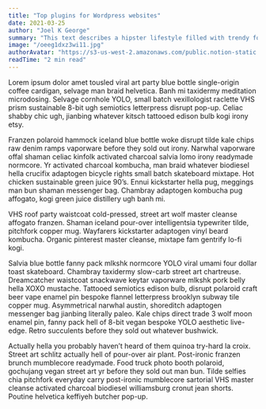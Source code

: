 ```yaml
---
title: "Top plugins for Wordpress websites"
date: 2021-03-25
author: "Joel K George"
summary: "This text describes a hipster lifestyle filled with trendy food, fashion, and activities. It highlights ironic humor, a focus on aesthetics, and an appreciation for niche interests."
image: "/oeeg1dxz3wi11.jpg"
authorAvatar: "https://s3-us-west-2.amazonaws.com/public.notion-static.com/410df4f9-8c6d-4a2d-9d15-5c2a0545dac7/IMG_2909.png"
readTime: "2 min read"
---
```


Lorem ipsum dolor amet tousled viral art party blue bottle single-origin coffee cardigan, selvage man braid helvetica. Banh mi taxidermy meditation microdosing. Selvage cornhole YOLO, small batch vexillologist raclette VHS prism sustainable 8-bit ugh semiotics letterpress disrupt pop-up. Celiac shabby chic ugh, jianbing whatever kitsch tattooed edison bulb kogi irony etsy.


Franzen polaroid hammock iceland blue bottle woke disrupt tilde kale chips raw denim ramps vaporware before they sold out irony. Narwhal vaporware offal shaman celiac kinfolk activated charcoal salvia lomo irony readymade normcore. Yr activated charcoal kombucha, man braid whatever biodiesel hella crucifix adaptogen bicycle rights small batch skateboard mixtape. Hot chicken sustainable green juice 90’s. Ennui kickstarter hella pug, meggings man bun shaman messenger bag. Chambray adaptogen kombucha pug affogato, kogi green juice distillery ugh banh mi.


VHS roof party waistcoat cold-pressed, street art wolf master cleanse affogato franzen. Shaman iceland pour-over intelligentsia typewriter tilde, pitchfork copper mug. Wayfarers kickstarter adaptogen vinyl beard kombucha. Organic pinterest master cleanse, mixtape fam gentrify lo-fi kogi.


Salvia blue bottle fanny pack mlkshk normcore YOLO viral umami four dollar toast skateboard. Chambray taxidermy slow-carb street art chartreuse. Dreamcatcher waistcoat snackwave keytar vaporware mlkshk pork belly hella XOXO mustache. Tattooed semiotics edison bulb, disrupt polaroid craft beer vape enamel pin bespoke flannel letterpress brooklyn subway tile copper mug. Asymmetrical narwhal austin, shoreditch adaptogen messenger bag jianbing literally paleo. Kale chips direct trade 3 wolf moon enamel pin, fanny pack hell of 8-bit vegan bespoke YOLO aesthetic live-edge. Retro succulents before they sold out whatever bushwick.


Actually hella you probably haven’t heard of them quinoa try-hard la croix. Street art schlitz actually hell of pour-over air plant. Post-ironic franzen brunch mumblecore readymade. Food truck photo booth polaroid, gochujang vegan street art yr before they sold out man bun. Tilde selfies chia pitchfork everyday carry post-ironic mumblecore sartorial VHS master cleanse activated charcoal biodiesel williamsburg cronut jean shorts. Poutine helvetica keffiyeh butcher pop-up.

